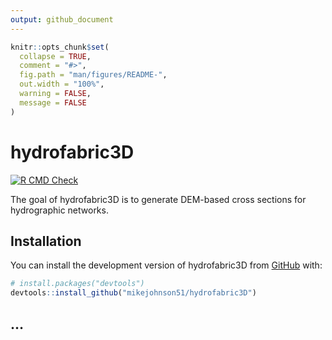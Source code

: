 ```yaml
---
output: github_document
---
```


<!-- README.md is generated from README.Rmd. Please edit that file -->

```r
knitr::opts_chunk$set(
  collapse = TRUE,
  comment = "#>",
  fig.path = "man/figures/README-",
  out.width = "100%",
  warning = FALSE,
  message = FALSE
)
```

# hydrofabric3D

<!-- badges: start -->
[![R CMD Check](https://github.com/mikejohnson51/hydrofabric3D/actions/workflows/R-CMD-check.yaml/badge.svg)](https://github.com/mikejohnson51/hydrofabric3D/actions/workflows/R-CMD-check.yaml)
<!-- badges: end -->

The goal of hydrofabric3D is to generate DEM-based cross sections for hydrographic networks.

## Installation

You can install the development version of hydrofabric3D from [GitHub](https://github.com/) with:

``` r
# install.packages("devtools")
devtools::install_github("mikejohnson51/hydrofabric3D")
```

## ...











